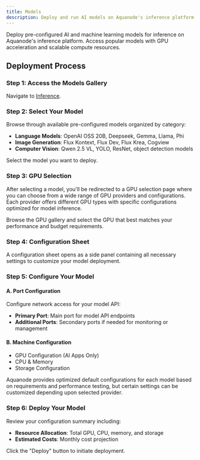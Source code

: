```yaml
---
title: Models
description: Deploy and run AI models on Aquanode's inference platform
---
```


Deploy pre-configured AI and machine learning models for inference on Aquanode's inference platform. Access popular models with GPU acceleration and scalable compute resources.

## Deployment Process

### Step 1: Access the Models Gallery

Navigate to [Inference](https://console.aquanode.io/workloads/inference).

### Step 2: Select Your Model

Browse through available pre-configured models organized by category:

- **Language Models**: OpenAI OSS 20B, Deepseek, Gemma, Llama, Phi
- **Image Generation**: Flux Kontext, Flux Dev, Flux Krea, Cogview
- **Computer Vision**: Qwen 2.5 VL, YOLO, ResNet, object detection models

Select the model you want to deploy.

### Step 3: GPU Selection

After selecting a model, you'll be redirected to a GPU selection page where you can choose from a wide range of GPU providers and configurations. Each provider offers different GPU types with specific configurations optimized for model inference.

Browse the GPU gallery and select the GPU that best matches your performance and budget requirements.

### Step 4: Configuration Sheet

A configuration sheet opens as a side panel containing all necessary settings to customize your model deployment.

### Step 5: Configure Your Model

#### A. Port Configuration

Configure network access for your model API:

- **Primary Port**: Main port for model API endpoints
- **Additional Ports**: Secondary ports if needed for monitoring or management

#### B. Machine Configuration

- GPU Configuration (AI Apps Only)
- CPU & Memory
- Storage Configuration

Aquanode provides optimized default configurations for each model based on requirements and performance testing, but certain settings can be customized depending upon selected provider.

### Step 6: Deploy Your Model

Review your configuration summary including:

- **Resource Allocation**: Total GPU, CPU, memory, and storage
- **Estimated Costs**: Monthly cost projection

Click the "Deploy" button to initiate deployment.
